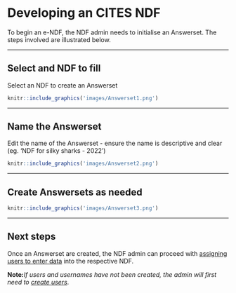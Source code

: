 # Developing an CITES NDF
To begin an e-NDF, the NDF admin needs to initialise an Answerset. The steps involved are illustrated below.

---

## Select and NDF to fill {#startanswerset}
Select an NDF to create an Answerset
```r
knitr::include_graphics('images/Answerset1.png')
```

---

## Name the Answerset
Edit the name of the Answerset - ensure the name is descriptive and clear (eg. 'NDF for silky sharks - 2022')
```r
knitr::include_graphics('images/Answerset2.png')
```

---

## Create Answersets as needed
```r
knitr::include_graphics('images/Answerset3.png')
```

---

## Next steps
Once an Answerset are created, the NDF admin can proceed with [assigning users to enter data](#assignRights) into the respective NDF. 

**Note:***If users and usernames have not been created, the admin will first need to [create users](#createUsers)*.
